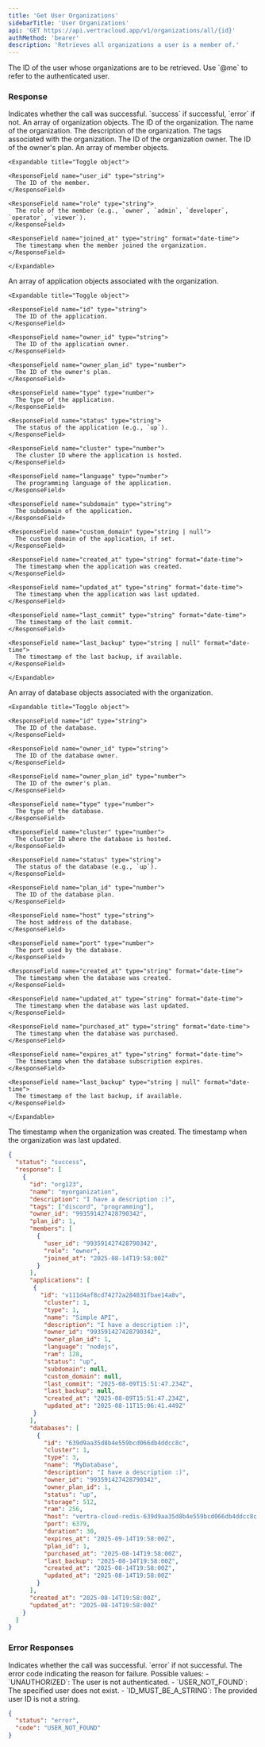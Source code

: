 ```yaml
---
title: 'Get User Organizations'
sidebarTitle: 'User Organizations'
api: 'GET https://api.vertracloud.app/v1/organizations/all/{id}'
authMethod: 'bearer'
description: 'Retrieves all organizations a user is a member of.'
---
```


<ParamField path="id" type="string" required>
  The ID of the user whose organizations are to be retrieved. Use `@me` to refer to the authenticated user.
</ParamField>

### Response

<ResponseField name="status" type="string">
  Indicates whether the call was successful. `success` if successful, `error` if not.
</ResponseField>

<ResponseField name="response" type="array">
  An array of organization objects.

  <Expandable title="Toggle object">

  <ResponseField name="id" type="string">
    The ID of the organization.
  </ResponseField>

  <ResponseField name="name" type="string">
    The name of the organization.
  </ResponseField>

  <ResponseField name="description" type="string">
    The description of the organization.
  </ResponseField>

  <ResponseField name="tags" type="array">
    The tags associated with the organization.
  </ResponseField>

  <ResponseField name="owner_id" type="string">
    The ID of the organization owner.
  </ResponseField>

  <ResponseField name="plan_id" type="number">
    The ID of the owner's plan.
  </ResponseField>

  <ResponseField name="members" type="array">
    An array of member objects.

    <Expandable title="Toggle object">

    <ResponseField name="user_id" type="string">
      The ID of the member.
    </ResponseField>

    <ResponseField name="role" type="string">
      The role of the member (e.g., `owner`, `admin`, `developer`, `operator`, `viewer`).
    </ResponseField>

    <ResponseField name="joined_at" type="string" format="date-time">
      The timestamp when the member joined the organization.
    </ResponseField>

    </Expandable>
  </ResponseField>

  <ResponseField name="applications" type="array">
    An array of application objects associated with the organization.

    <Expandable title="Toggle object">

    <ResponseField name="id" type="string">
      The ID of the application.
    </ResponseField>

    <ResponseField name="owner_id" type="string">
      The ID of the application owner.
    </ResponseField>

    <ResponseField name="owner_plan_id" type="number">
      The ID of the owner's plan.
    </ResponseField>

    <ResponseField name="type" type="number">
      The type of the application.
    </ResponseField>

    <ResponseField name="status" type="string">
      The status of the application (e.g., `up`).
    </ResponseField>

    <ResponseField name="cluster" type="number">
      The cluster ID where the application is hosted.
    </ResponseField>

    <ResponseField name="language" type="number">
      The programming language of the application.
    </ResponseField>

    <ResponseField name="subdomain" type="string">
      The subdomain of the application.
    </ResponseField>

    <ResponseField name="custom_domain" type="string | null">
      The custom domain of the application, if set.
    </ResponseField>

    <ResponseField name="created_at" type="string" format="date-time">
      The timestamp when the application was created.
    </ResponseField>

    <ResponseField name="updated_at" type="string" format="date-time">
      The timestamp when the application was last updated.
    </ResponseField>

    <ResponseField name="last_commit" type="string" format="date-time">
      The timestamp of the last commit.
    </ResponseField>

    <ResponseField name="last_backup" type="string | null" format="date-time">
      The timestamp of the last backup, if available.
    </ResponseField>

    </Expandable>
  </ResponseField>

  <ResponseField name="databases" type="array">
    An array of database objects associated with the organization.

    <Expandable title="Toggle object">

    <ResponseField name="id" type="string">
      The ID of the database.
    </ResponseField>

    <ResponseField name="owner_id" type="string">
      The ID of the database owner.
    </ResponseField>

    <ResponseField name="owner_plan_id" type="number">
      The ID of the owner's plan.
    </ResponseField>

    <ResponseField name="type" type="number">
      The type of the database.
    </ResponseField>

    <ResponseField name="cluster" type="number">
      The cluster ID where the database is hosted.
    </ResponseField>

    <ResponseField name="status" type="string">
      The status of the database (e.g., `up`).
    </ResponseField>

    <ResponseField name="plan_id" type="number">
      The ID of the database plan.
    </ResponseField>

    <ResponseField name="host" type="string">
      The host address of the database.
    </ResponseField>

    <ResponseField name="port" type="number">
      The port used by the database.
    </ResponseField>

    <ResponseField name="created_at" type="string" format="date-time">
      The timestamp when the database was created.
    </ResponseField>

    <ResponseField name="updated_at" type="string" format="date-time">
      The timestamp when the database was last updated.
    </ResponseField>

    <ResponseField name="purchased_at" type="string" format="date-time">
      The timestamp when the database was purchased.
    </ResponseField>

    <ResponseField name="expires_at" type="string" format="date-time">
      The timestamp when the database subscription expires.
    </ResponseField>

    <ResponseField name="last_backup" type="string | null" format="date-time">
      The timestamp of the last backup, if available.
    </ResponseField>

    </Expandable>
  </ResponseField>

  <ResponseField name="created_at" type="string" format="date-time">
    The timestamp when the organization was created.
  </ResponseField>

  <ResponseField name="updated_at" type="string" format="date-time">
    The timestamp when the organization was last updated.
  </ResponseField>

  </Expandable>
</ResponseField>

<ResponseExample>

```json Response
{
  "status": "success",
  "response": [
    {
      "id": "org123",
      "name": "myorganization",
      "description": "I have a description :)",
      "tags": ["discord", "programming"],
      "owner_id": "993591427428790342",
      "plan_id": 1,
      "members": [
        {
          "user_id": "993591427428790342",
          "role": "owner",
          "joined_at": "2025-08-14T19:58:00Z"
        }
      ],
      "applications": [
       {
         "id": "v111d4af8cd74272a284831fbae14a8v",
          "cluster": 1,
          "type": 1,
          "name": "Simple API",
          "description": "I have a description :)",
          "owner_id": "993591427428790342",
          "owner_plan_id": 1,
          "language": "nodejs",
          "ram": 128,
          "status": "up",
          "subdomain": null,
          "custom_domain": null,
          "last_commit": "2025-08-09T15:51:47.234Z",
          "last_backup": null,
          "created_at": "2025-08-09T15:51:47.234Z",
          "updated_at": "2025-08-11T15:06:41.449Z"
       }
      ],
      "databases": [
        {
          "id": "639d9aa35d8b4e559bcd066db4ddcc8c",
          "cluster": 1,
          "type": 3,
          "name": "MyDatabase",
          "description": "I have a description :)",
          "owner_id": "993591427428790342",
          "owner_plan_id": 1,
          "status": "up",
          "storage": 512,
          "ram": 256,
          "host": "vertra-cloud-redis-639d9aa35d8b4e559bcd066db4ddcc8c.db.vertraweb.app",
          "port": 6379,
          "duration": 30,
          "expires_at": "2025-09-14T19:58:00Z",
          "plan_id": 1,
          "purchased_at": "2025-08-14T19:58:00Z",
          "last_backup": "2025-08-14T19:58:00Z",
          "created_at": "2025-08-14T19:58:00Z",
          "updated_at": "2025-08-14T19:58:00Z"
        }
      ],
      "created_at": "2025-08-14T19:58:00Z",
      "updated_at": "2025-08-14T19:58:00Z"
    }
  ]
}
```

</ResponseExample>

### Error Responses

<ResponseField name="status" type="string">
  Indicates whether the call was successful. `error` if not successful.
</ResponseField>

<ResponseField name="code" type="string">
  The error code indicating the reason for failure. Possible values:
  - `UNAUTHORIZED`: The user is not authenticated.
  - `USER_NOT_FOUND`: The specified user does not exist.
  - `ID_MUST_BE_A_STRING`: The provided user ID is not a string.
</ResponseField>

<ResponseExample>

```json Error Response (404)
{
  "status": "error",
  "code": "USER_NOT_FOUND"
}
```

</ResponseExample>